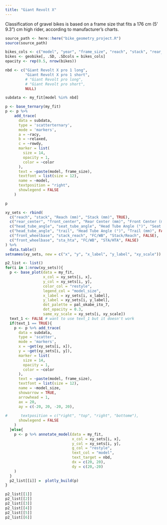 ```yaml
---
title: "Giant Revolt X"
---
```


::: {.callout-note}
Classification of gravel bikes is based on a frame size that fits a 176 cm (5' 9.3") cm high rider, according to manufacturer's charts.
:::

```r
source_path <- here::here("bike_geometry_project.R")
source(source_path)

```

```r
bikes_cols <- c("model", "year", "frame_size", "reach", "stack", "rear_center", "front_center", "head_tube_angle", "seat_tube_angle", "bottom_bracket_drop", "trail", "front_wheelbase", "stack_reach", "sta_hta", "restyle", "model_size")
bikes <- geobike[, .SD, .SDcols = bikes_cols]
opacity <- rep(0.5, nrow(bikes))
```

```r
nbd <- c("Giant Revolt X pro 1 long",
         "Giant Revolt X pro 1 short",
         # "Giant Revolt pro long",
         # "Giant Revolt pro short",
         NULL)

subdata <- my_fit[model %in% nbd]

p <- base_ternary(my_fit)
p <- p %>%
    add_trace(
      data = subdata,
      type = 'scatterternary',
      mode = 'markers',
      a = ~racy,
      b = ~relaxed,
      c = ~rowdy,
      marker = list( 
        size = 14,
        opacity = 1,
        color = ~color
      ),
      text = ~paste(model, frame_size),
      textfont = list(size = 12),
      name = ~model,
      textposition = "right",
      showlegend = FALSE
    )

p
```

```r


xy_sets <- rbind(
  c("reach", "stack", "Reach (mm)", "Stack (mm)", TRUE),
  c("rear_center", "front_center", "Rear Center (mm)", "Front Center (mm)", TRUE),  
  c("head_tube_angle", "seat_tube_angle", "Head Tube Angle (°)", "Seat Tube Angle (°)", TRUE),
  c("head_tube_angle", "trail", "Head Tube Angle (°)", "Trail (mm)", FALSE),
  c("front_wheelbase", "stack_reach", "FC/WB", "Stack/Reach", FALSE),
  c("front_wheelbase", "sta_hta", "FC/WB", "STA/HTA", FALSE)
) %>%
  data.table()
setnames(xy_sets, new = c("x", "y", "x_label", "y_label", "xy_scale"))

p2_list <- list()
for(i in 1:nrow(xy_sets)){
  p <- base_plot(data = my_fit,
                 x_col = xy_sets[i, x],
                 y_col = xy_sets[i, y],
                 color_col = "restyle",
                 legend_col = "model_size",
                 x_label = xy_sets[i, x_label],
                 y_label = xy_sets[i, y_label],
                 dot_palette = pal_okabe_ito_7,
                 dot_opacity = 0.3,
                 same_xy_scale = xy_sets[i, xy_scale])
  text_1 <- FALSE # want to use text_1 but it doesn't work
  if(text_1 == TRUE){
    p <- p %>% add_trace(
      data = subdata,
      type = 'scatter',
      mode = 'markers',
      x = ~get(xy_sets[i, x]),
      y = ~get(xy_sets[i, y]),
      marker = list( 
        size = 14,
        opacity = 1,
        color = ~color
      ),
      text = ~paste(model, frame_size),
      textfont = list(size = 12),
      name = ~model_size,
      showarrow = TRUE,
      arrowhead = 1,
      ax = 20,
      ay = c(-20, 20, -20, 20),
      
#      textposition = c("right", "top", "right", "bottome"),
      showlegend = FALSE
    )
  }else{
    p <- p %>% annotate_model(data = my_fit,
                              x_col = xy_sets[i, x],
                              y_col = xy_sets[i, y],
                              g_col = "restyle",
                              text_col = "model",
                              text_target = nbd,
                              dx = c(20, 20),
                              dy = c(20,-20)
    )
  }
  p2_list[[i]] =  plotly_build(p)
}

p2_list[[1]]
p2_list[[2]]
p2_list[[3]]
p2_list[[4]]
p2_list[[5]]
p2_list[[6]]

```




